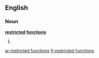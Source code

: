 ==English==

===Noun===
'''[[restricted]] [[function]]s'''

# {{plural of|[[restricted function]]}}

[[ar:restricted functions]]
[[fr:restricted functions]]